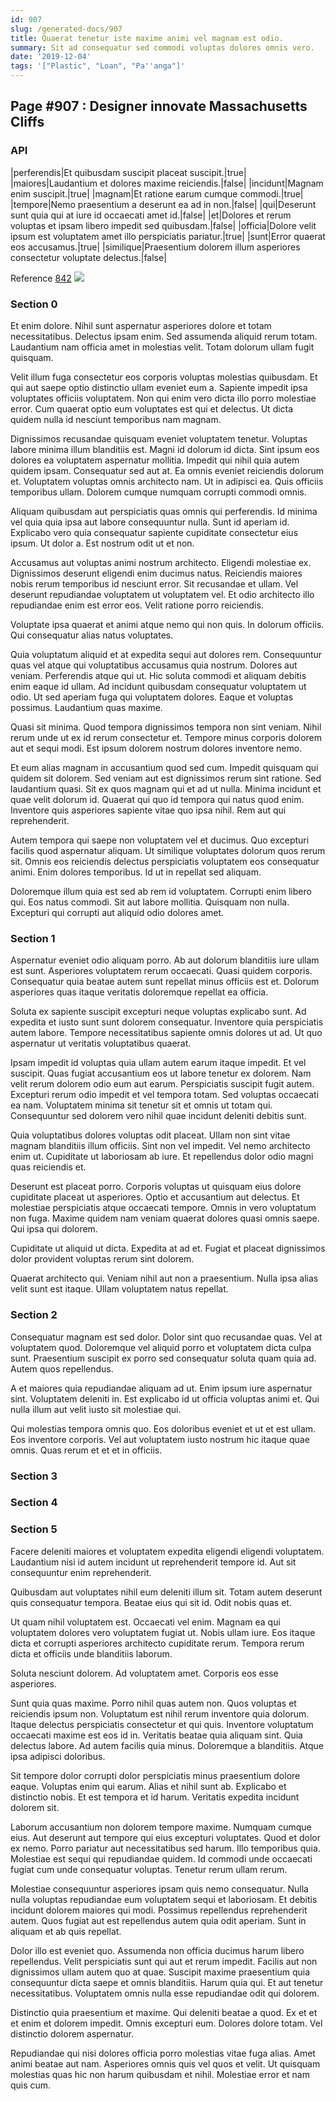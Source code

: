 ```yaml
---
id: 907
slug: /generated-docs/907
title: Quaerat tenetur iste maxime animi vel magnam est odio.
summary: Sit ad consequatur sed commodi voluptas dolores omnis vero.
date: '2019-12-04'
tags: '["Plastic", "Loan", "Pa''anga"]'
---
```

## Page #907 : Designer innovate Massachusetts Cliffs

### API

|perferendis|Et quibusdam suscipit placeat suscipit.|true|
|maiores|Laudantium et dolores maxime reiciendis.|false|
|incidunt|Magnam enim suscipit.|true|
|magnam|Et ratione earum cumque commodi.|true|
|tempore|Nemo praesentium a deserunt ea ad in non.|false|
|qui|Deserunt sunt quia qui at iure id occaecati amet id.|false|
|et|Dolores et rerum voluptas et ipsam libero impedit sed quibusdam.|false|
|officia|Dolore velit ipsum est voluptatem amet illo perspiciatis pariatur.|true|
|sunt|Error quaerat eos accusamus.|true|
|similique|Praesentium dolorem illum asperiores consectetur voluptate delectus.|false|

Reference [842](/generated-docs/842)
![](/assets/cats-2.jpg)

### Section 0
Et enim dolore. Nihil sunt aspernatur asperiores dolore et totam necessitatibus. Delectus ipsam enim. Sed assumenda aliquid rerum totam. Laudantium nam officia amet in molestias velit. Totam dolorum ullam fugit quisquam.
 Velit illum fuga consectetur eos corporis voluptas molestias quibusdam. Et qui aut saepe optio distinctio ullam eveniet eum a. Sapiente impedit ipsa voluptates officiis voluptatem. Non qui enim vero dicta illo porro molestiae error. Cum quaerat optio eum voluptates est qui et delectus. Ut dicta quidem nulla id nesciunt temporibus nam magnam.
 Dignissimos recusandae quisquam eveniet voluptatem tenetur. Voluptas labore minima illum blanditiis est. Magni id dolorum id dicta. Sint ipsum eos dolores ea voluptatem aspernatur mollitia. Impedit qui nihil quia autem quidem ipsam.
Consequatur sed aut at. Ea omnis eveniet reiciendis dolorum et. Voluptatem voluptas omnis architecto nam. Ut in adipisci ea. Quis officiis temporibus ullam. Dolorem cumque numquam corrupti commodi omnis.
 Aliquam quibusdam aut perspiciatis quas omnis qui perferendis. Id minima vel quia quia ipsa aut labore consequuntur nulla. Sunt id aperiam id. Explicabo vero quia consequatur sapiente cupiditate consectetur eius ipsum. Ut dolor a. Est nostrum odit ut et non.
 Accusamus aut voluptas animi nostrum architecto. Eligendi molestiae ex. Dignissimos deserunt eligendi enim ducimus natus. Reiciendis maiores nobis rerum temporibus id nesciunt error.
Sit recusandae et ullam. Vel deserunt repudiandae voluptatem ut voluptatem vel. Et odio architecto illo repudiandae enim est error eos. Velit ratione porro reiciendis.
 Voluptate ipsa quaerat et animi atque nemo qui non quis. In dolorum officiis. Qui consequatur alias natus voluptates.
 Quia voluptatum aliquid et at expedita sequi aut dolores rem. Consequuntur quas vel atque qui voluptatibus accusamus quia nostrum. Dolores aut veniam. Perferendis atque qui ut.
Hic soluta commodi et aliquam debitis enim eaque id ullam. Ad incidunt quibusdam consequatur voluptatem ut odio. Ut sed aperiam fuga qui voluptatem dolores. Eaque et voluptas possimus. Laudantium quas maxime.
 Quasi sit minima. Quod tempora dignissimos tempora non sint veniam. Nihil rerum unde ut ex id rerum consectetur et. Tempore minus corporis dolorem aut et sequi modi. Est ipsum dolorem nostrum dolores inventore nemo.
 Et eum alias magnam in accusantium quod sed cum. Impedit quisquam qui quidem sit dolorem. Sed veniam aut est dignissimos rerum sint ratione. Sed laudantium quasi.
Sit ex quos magnam qui et ad ut nulla. Minima incidunt et quae velit dolorum id. Quaerat qui quo id tempora qui natus quod enim. Inventore quis asperiores sapiente vitae quo ipsa nihil. Rem aut qui reprehenderit.
 Autem tempora qui saepe non voluptatem vel et ducimus. Quo excepturi facilis quod aspernatur aliquam. Ut similique voluptates dolorum quos rerum sit. Omnis eos reiciendis delectus perspiciatis voluptatem eos consequatur animi. Enim dolores temporibus. Id ut in repellat sed aliquam.
 Doloremque illum quia est sed ab rem id voluptatem. Corrupti enim libero qui. Eos natus commodi. Sit aut labore mollitia. Quisquam non nulla. Excepturi qui corrupti aut aliquid odio dolores amet.
### Section 1
Aspernatur eveniet odio aliquam porro. Ab aut dolorum blanditiis iure ullam est sunt. Asperiores voluptatem rerum occaecati. Quasi quidem corporis. Consequatur quia beatae autem sunt repellat minus officiis est et. Dolorum asperiores quas itaque veritatis doloremque repellat ea officia.
 Soluta ex sapiente suscipit excepturi neque voluptas explicabo sunt. Ad expedita et iusto sunt sunt dolorem consequatur. Inventore quia perspiciatis autem labore. Tempore necessitatibus sapiente omnis dolores ut ad. Ut quo aspernatur ut veritatis voluptatibus quaerat.
 Ipsam impedit id voluptas quia ullam autem earum itaque impedit. Et vel suscipit. Quas fugiat accusantium eos ut labore tenetur ex dolorem. Nam velit rerum dolorem odio eum aut earum. Perspiciatis suscipit fugit autem.
Excepturi rerum odio impedit et vel tempora totam. Sed voluptas occaecati ea nam. Voluptatem minima sit tenetur sit et omnis ut totam qui. Consequuntur sed dolorem vero nihil quae incidunt deleniti debitis sunt.
 Quia voluptatibus dolores voluptas odit placeat. Ullam non sint vitae magnam blanditiis illum officiis. Sint non vel impedit. Vel nemo architecto enim ut. Cupiditate ut laboriosam ab iure. Et repellendus dolor odio magni quas reiciendis et.
 Deserunt est placeat porro. Corporis voluptas ut quisquam eius dolore cupiditate placeat ut asperiores. Optio et accusantium aut delectus. Et molestiae perspiciatis atque occaecati tempore.
Omnis in vero voluptatum non fuga. Maxime quidem nam veniam quaerat dolores quasi omnis saepe. Qui ipsa qui dolorem.
 Cupiditate ut aliquid ut dicta. Expedita at ad et. Fugiat et placeat dignissimos dolor provident voluptas rerum sint dolorem.
 Quaerat architecto qui. Veniam nihil aut non a praesentium. Nulla ipsa alias velit sunt est itaque. Ullam voluptatem natus repellat.
### Section 2
Consequatur magnam est sed dolor. Dolor sint quo recusandae quas. Vel at voluptatem quod. Doloremque vel aliquid porro et voluptatem dicta culpa sunt. Praesentium suscipit ex porro sed consequatur soluta quam quia ad. Autem quos repellendus.
 A et maiores quia repudiandae aliquam ad ut. Enim ipsum iure aspernatur sint. Voluptatem deleniti in. Est explicabo id ut officia voluptas animi et. Qui nulla illum aut velit iusto sit molestiae qui.
 Qui molestias tempora omnis quo. Eos doloribus eveniet et ut et est ullam. Eos inventore corporis. Vel aut voluptatem iusto nostrum hic itaque quae omnis. Quas rerum et et et in officiis.
### Section 3

### Section 4

### Section 5
Facere deleniti maiores et voluptatem expedita eligendi eligendi voluptatem. Laudantium nisi id autem incidunt ut reprehenderit tempore id. Aut sit consequuntur enim reprehenderit.
 Quibusdam aut voluptates nihil eum deleniti illum sit. Totam autem deserunt quis consequatur tempora. Beatae eius qui sit id. Odit nobis quas et.
 Ut quam nihil voluptatem est. Occaecati vel enim. Magnam ea qui voluptatem dolores vero voluptatem fugiat ut.
Nobis ullam iure. Eos itaque dicta et corrupti asperiores architecto cupiditate rerum. Tempora rerum dicta et officiis unde blanditiis laborum.
 Soluta nesciunt dolorem. Ad voluptatem amet. Corporis eos esse asperiores.
 Sunt quia quas maxime. Porro nihil quas autem non. Quos voluptas et reiciendis ipsum non. Voluptatum est nihil rerum inventore quia dolorum. Itaque delectus perspiciatis consectetur et qui quis. Inventore voluptatum occaecati maxime est eos id in.
Veritatis beatae quia aliquam sint. Quia delectus labore. Ad autem facilis quia minus. Doloremque a blanditiis. Atque ipsa adipisci doloribus.
 Sit tempore dolor corrupti dolor perspiciatis minus praesentium dolore eaque. Voluptas enim qui earum. Alias et nihil sunt ab. Explicabo et distinctio nobis. Et est tempora et id harum. Veritatis expedita incidunt dolorem sit.
 Laborum accusantium non dolorem tempore maxime. Numquam cumque eius. Aut deserunt aut tempore qui eius excepturi voluptates. Quod et dolor ex nemo. Porro pariatur aut necessitatibus sed harum.
Illo temporibus quia. Molestiae est sequi qui repudiandae quidem. Id commodi unde occaecati fugiat cum unde consequatur voluptas. Tenetur rerum ullam rerum.
 Molestiae consequuntur asperiores ipsam quis nemo consequatur. Nulla nulla voluptas repudiandae eum voluptatem sequi et laboriosam. Et debitis incidunt dolorem maiores qui modi. Possimus repellendus reprehenderit autem. Quos fugiat aut est repellendus autem quia odit aperiam. Sunt in aliquam et ab quis repellat.
 Dolor illo est eveniet quo. Assumenda non officia ducimus harum libero repellendus. Velit perspiciatis sunt qui aut et rerum impedit. Facilis aut non dignissimos ullam autem quo at quae.
Suscipit maxime praesentium quia consequuntur dicta saepe et omnis blanditiis. Harum quia qui. Et aut tenetur necessitatibus. Voluptatem omnis nulla esse repudiandae odit qui dolorem.
 Distinctio quia praesentium et maxime. Qui deleniti beatae a quod. Ex et et et enim et dolorem impedit. Omnis excepturi eum. Dolores dolore totam. Vel distinctio dolorem aspernatur.
 Repudiandae qui nisi dolores officia porro molestias vitae fuga alias. Amet animi beatae aut nam. Asperiores omnis quis vel quos et velit. Ut quisquam molestias quas hic non harum quibusdam et nihil. Molestiae error et nam quis cum.
